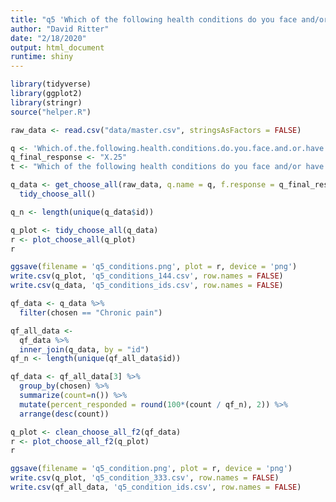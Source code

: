 ```yaml
---
title: "q5 'Which of the following health conditions do you face and/or have been diagnosed with? (Please select all that apply)'"
author: "David Ritter"
date: "2/18/2020"
output: html_document
runtime: shiny
---
```


```r
library(tidyverse)
library(ggplot2)
library(stringr)
source("helper.R")
```

```r
raw_data <- read.csv("data/master.csv", stringsAsFactors = FALSE)
```

```r
q <- 'Which.of.the.following.health.conditions.do.you.face.and.or.have.been.diagnosed.with...Please.select.all.that.apply.'
q_final_response <- "X.25"
t <- "Which of the following health conditions do you face and/or have been diagnosed with? (Please select all that apply)"

q_data <- get_choose_all(raw_data, q.name = q, f.response = q_final_response) %>%
  tidy_choose_all()

q_n <- length(unique(q_data$id))
```

```r
q_plot <- tidy_choose_all(q_data)
r <- plot_choose_all(q_plot)
r
```

```r
ggsave(filename = 'q5_conditions.png', plot = r, device = 'png')
write.csv(q_plot, 'q5_conditions_144.csv', row.names = FALSE)
write.csv(q_data, 'q5_conditions_ids.csv', row.names = FALSE)
```

```r
qf_data <- q_data %>%
  filter(chosen == "Chronic pain")
```

```r
qf_all_data <- 
  qf_data %>%
  inner_join(q_data, by = "id")
qf_n <- length(unique(qf_all_data$id))

qf_data <- qf_all_data[3] %>%
  group_by(chosen) %>%
  summarize(count=n()) %>%
  mutate(percent_responded = round(100*(count / qf_n), 2)) %>%
  arrange(desc(count))
```

```r
q_plot <- clean_choose_all_f2(qf_data)
r <- plot_choose_all_f2(q_plot)
r
```

```r
ggsave(filename = 'q5_condition.png', plot = r, device = 'png')
write.csv(q_plot, 'q5_condition_333.csv', row.names = FALSE)
write.csv(qf_all_data, 'q5_condition_ids.csv', row.names = FALSE)
```
